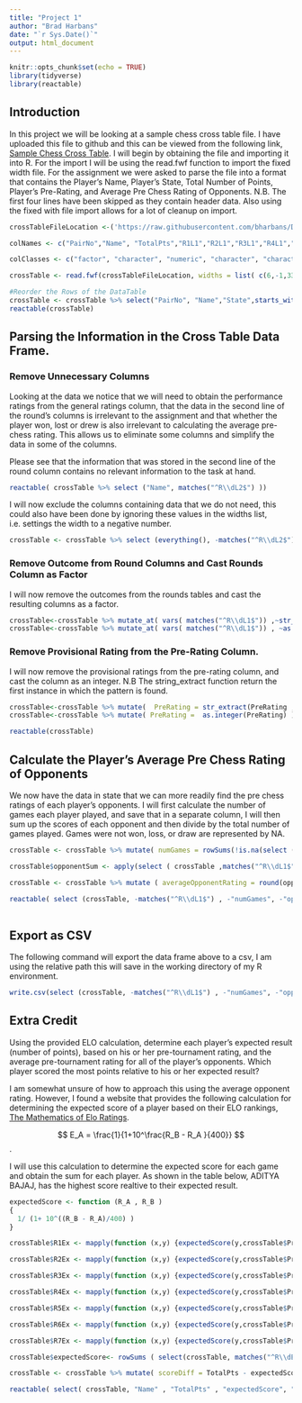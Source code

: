 ```yaml
---
title: "Project 1"
author: "Brad Harbans"
date: "`r Sys.Date()`"
output: html_document
---
```


```r
knitr::opts_chunk$set(echo = TRUE)
library(tidyverse)
library(reactable)
```

## Introduction

In this project we will be looking at a sample chess cross table file. I have uploaded this file to github and this can be viewed from the following link, [Sample Chess Cross Table](https://raw.githubusercontent.com/bharbans/DATA607_HW/main/Project%201/tournamentinfo.txt). I will begin by obtaining the file and importing it into R. For the import I will be using the read.fwf function to import the fixed width file. For the assignment we were asked to parse the file into a format that contains the Player's Name, Player's State, Total Number of Points, Player's Pre-Rating, and Average Pre Chess Rating of Opponents. N.B. The first four lines have been skipped as they contain header data. Also using the fixed with file import allows for a lot of cleanup on import.

```r
crossTableFileLocation <-('https://raw.githubusercontent.com/bharbans/DATA607_HW/main/Project%201/tournamentinfo.txt')

colNames <- c("PairNo","Name", "TotalPts","R1L1","R2L1","R3L1","R4L1","R5L1","R6L1","R7L1","State","USCFID", "PreRating","PostRating","TotalPtsL2","R1L2","R2L2","R3L2","R4L2","R5L2","R6L2","R7L2" )

colClasses <- c("factor", "character", "numeric", "character", "character", "character", "character", "character", "character", "character", "factor", "integer", "character","character", "character", "character", "character", "character", "character", "character", "character", "character"  )

crossTable <- read.fwf(crossTableFileLocation, widths = list( c(6,-1,33,-1,5,-1,5,-1,5,-1,5,-1,5,-1,5,-1,5,-1,5,-1), c(6,-1,10,-4, 8,-2,9,-1,5,-1,5,-1,5,-1,5,-1,5,-1,5,-1,5,-1,5,-1),c(-89))  , skip =4, strip.white=TRUE, col.names = colNames, colClasses= colClasses )

#Reorder the Rows of the DataTable
crossTable <- crossTable %>% select("PairNo", "Name","State",starts_with("TotalPts"),"PreRating","PostRating","USCFID", starts_with("R"))
reactable(crossTable)
```

## Parsing the Information in the Cross Table Data Frame.

### Remove Unnecessary Columns

Looking at the data we notice that we will need to obtain the performance ratings from the general ratings column, that the data in the second line of the round's columns is irrelevant to the assignment and that whether the player won, lost or drew is also irrelevant to calculating the average pre-chess rating. This allows us to eliminate some columns and simplify the data in some of the columns.

Please see that the information that was stored in the second line of the round column contains no relevant information to the task at hand.

```r
reactable( crossTable %>% select ("Name", matches("^R\\dL2$") ))

```

I will now exclude the columns containing data that we do not need, this could also have been done by ignoring these values in the widths list, i.e. settings the width to a negative number. 

```r
crossTable <- crossTable %>% select (everything(), -matches("^R\\dL2$") , -"TotalPtsL2", -"PostRating" , -"USCFID")
```


### Remove Outcome from Round Columns and Cast Rounds Column as Factor 

I will now remove the outcomes from the rounds tables and cast the resulting columns as a factor. 

```r
crossTable<-crossTable %>% mutate_at( vars( matches("^R\\dL1$")) ,~str_extract( . ,"[:digit:]+") )
crossTable<-crossTable %>% mutate_at( vars( matches("^R\\dL1$")) , ~as.factor(.) )
```

### Remove Provisional Rating from the Pre-Rating Column.
I will now remove the provisional ratings from the pre-rating column, and cast the column as an integer. N.B The string_extract function return the first instance in which the pattern is found.
```r
crossTable<-crossTable %>% mutate(  PreRating = str_extract(PreRating ,"[:digit:]+") )
crossTable<-crossTable %>% mutate( PreRating =  as.integer(PreRating) )

reactable(crossTable)
```

## Calculate the Player’s Average Pre Chess Rating of Opponents

We now have the data in state that we can more readily find the pre chess ratings of each player's opponents. I will first calculate the number of games each player played, and save that in a separate column, I will then sum up the scores of each opponent and then divide by the total number of games played. Games were not won, loss, or draw are represented by NA. 

```r
crossTable <- crossTable %>% mutate( numGames = rowSums(!is.na(select ( crossTable ,matches("^R\\dL1$") ))))

crossTable$opponentSum <- apply(select ( crossTable ,matches("^R\\dL1$") ), 1, function(x){sum(crossTable$PreRating[match(x,crossTable$PairNo)] , na.rm = TRUE) } )

crossTable <- crossTable %>% mutate ( averageOpponentRating = round(opponentSum / numGames, digits = 0) )

reactable( select (crossTable, -matches("^R\\dL1$") , -"numGames", -"opponentSum" ) )
 
```

## Export as CSV
The following command will export the data frame above to a csv, I am using the relative path this will save in the working directory of my R environment. 
```r
write.csv(select (crossTable, -matches("^R\\dL1$") , -"numGames", -"opponentSum" ), file = "tournamentinfo.csv", row.names = FALSE)
```


## Extra Credit
Using the provided ELO calculation, determine each player’s expected result (number of points), based on his or her pre-tournament rating, and the average pre-tournament rating for all of the player’s opponents. Which player scored the most points relative to his or her expected result?  

I am somewhat unsure of how to approach this using the average opponent rating. However, I found a website that provides the following calculation for determining the expected score of a player based on their ELO rankings, [The Mathematics of Elo Ratings](https://medium.com/cantors-paradise/the-mathematics-of-elo-ratings-b6bfc9ca1dba#:~:text=The%20expected%20performance%20of%20a,and%200%25%20chance%20of%20drawing.).

$$ E_A = \frac{1}{1+10^\frac{R_B - R_A }{400}} $$. 

I will use this calculation to determine the expected score for each game and obtain the sum for each player. As shown in the table below, ADITYA BAJAJ, has the highest score realtive to their expected result.


```r
expectedScore <- function (R_A , R_B )
{
  1/ (1+ 10^((R_B - R_A)/400) )
}

crossTable$R1Ex <- mapply(function (x,y) {expectedScore(y,crossTable$PreRating[match(x,crossTable$PairNo)]) },  crossTable$R1L1, crossTable$PreRating ) 

crossTable$R2Ex <- mapply(function (x,y) {expectedScore(y,crossTable$PreRating[match(x,crossTable$PairNo)]) },  crossTable$R2L1, crossTable$PreRating ) 

crossTable$R3Ex <- mapply(function (x,y) {expectedScore(y,crossTable$PreRating[match(x,crossTable$PairNo)]) },  crossTable$R3L1, crossTable$PreRating ) 

crossTable$R4Ex <- mapply(function (x,y) {expectedScore(y,crossTable$PreRating[match(x,crossTable$PairNo)]) },  crossTable$R4L1, crossTable$PreRating ) 

crossTable$R5Ex <- mapply(function (x,y) {expectedScore(y,crossTable$PreRating[match(x,crossTable$PairNo)]) },  crossTable$R5L1, crossTable$PreRating ) 

crossTable$R6Ex <- mapply(function (x,y) {expectedScore(y,crossTable$PreRating[match(x,crossTable$PairNo)]) },  crossTable$R6L1, crossTable$PreRating ) 

crossTable$R7Ex <- mapply(function (x,y) {expectedScore(y,crossTable$PreRating[match(x,crossTable$PairNo)]) },  crossTable$R7L1, crossTable$PreRating ) 

crossTable$expectedScore<- rowSums ( select(crossTable, matches("^R\\dEx")) , na.rm = TRUE)

crossTable <- crossTable %>% mutate( scoreDiff = TotalPts - expectedScore )

reactable( select( crossTable, "Name" , "TotalPts" , "expectedScore", "scoreDiff")[order(crossTable$scoreDiff, decreasing = TRUE),])
```
